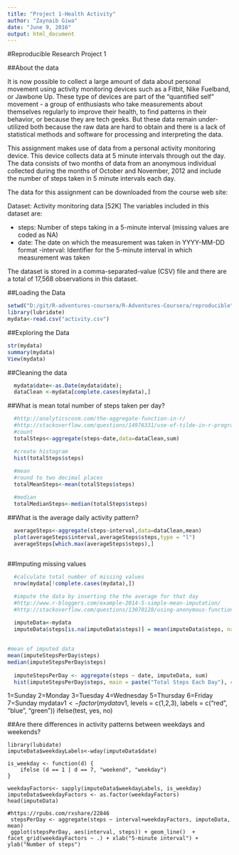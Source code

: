 ---
title: "Project 1-Health Activity"
author: "Zaynaib Giwa"
date: "June 9, 2016"
output: html_document
---

#Reproducible Research Project 1

##About the data

It is now possible to collect a large amount of data about personal movement using activity monitoring devices such as a Fitbit, Nike Fuelband, or Jawbone Up. These type of devices are part of the "quantified self" movement - a group of enthusiasts who take measurements about themselves regularly to improve their health, to find patterns in their behavior, or because they are tech geeks. But these data remain under-utilized both because the raw data are hard to obtain and there is a lack of statistical methods and software for processing and interpreting the data.

This assignment makes use of data from a personal activity monitoring device. This device collects data at 5 minute intervals through out the day. The data consists of two months of data from an anonymous individual collected during the months of October and November, 2012 and include the number of steps taken in 5 minute intervals each day.

The data for this assignment can be downloaded from the course web site:

Dataset: Activity monitoring data [52K]
The variables included in this dataset are:

- steps: Number of steps taking in a 5-minute interval (missing values are coded as NA)
- date: The date on which the measurement was taken in YYYY-MM-DD format
-interval: Identifier for the 5-minute interval in which measurement was taken

The dataset is stored in a comma-separated-value (CSV) file and there are a total of 17,568 observations in this dataset.

##Loading the Data

```{r reading in data}
setwd("D:/git/R-adventures-coursera/R-Adventures-Coursera/reproducible")
library(lubridate)
mydata<-read.csv("activity.csv")
```

##Exploring the Data
```{r exploring data}
str(mydata)
summary(mydata)
View(mydata)
```

##Cleaning the data
```{r cleaning data}
  mydata$date<-as.Date(mydata$date);
  dataClean <-mydata[complete.cases(mydata),]
```

##What is mean total number of steps taken per day?
```{r total steps per day}
  #http://analyticscosm.com/the-aggregate-function-in-r/
  #http://stackoverflow.com/questions/14976331/use-of-tilde-in-r-programming-language
  #count
  totalSteps<-aggregate(steps~date,data=dataClean,sum)

  #create histogram
  hist(totalSteps$steps)
  
  #mean
  #round to two decimal places
  totalMeanSteps<-mean(totalSteps$steps)

  #median
  totalMedianSteps<-median(totalSteps$steps)
```

##What is the average daily activity pattern?
```{r plot a lattice graph}
  averageSteps<-aggregate(steps~interval,data=dataClean,mean)
  plot(averageSteps$interval,averageSteps$steps,type = "l")
  averageSteps[which.max(averageSteps$steps),]
  
```
##Imputing missing values

```{r missing values}
  #calculate total number of missing values
  nrow(mydata[!complete.cases(mydata),])

  #impute the data by inserting the the average for that day
  #http://www.r-bloggers.com/example-2014-5-simple-mean-imputation/
  #http://stackoverflow.com/questions/13070128/using-anonymous-functions-in-r-with-multiple-arguments

  imputeData<-mydata
  imputeData$steps[is.na(imputeData$steps)] = mean(imputeData$steps, na.rm=TRUE)
  
 
#mean of imputed data
mean(imputeStepsPerDay$steps)
median(imputeStepsPerDay$steps)
  
  imputeStepsPerDay <- aggregate(steps ~ date, imputeData, sum)
  hist(imputeStepsPerDay$steps, main = paste("Total Steps Each Day"), col="blue", xlab="Number of Steps")

```





1=Sunday
2=Monday
3=Tuesday
4=Wednesday
5=Thursday
6=Friday
7=Sunday
mydata$v1 <- factor(mydata$v1,
levels = c(1,2,3),
labels = c("red", "blue", "green"))
ifelse(test, yes, no)

##Are there differences in activity patterns between weekdays and weekends?
```{}
library(lubidate)
imputeData$weekdayLabels<-wday(imputeData$date)

is_weekday <- function(d) {
    ifelse (d == 1 | d == 7, "weekend", "weekday")
}

weekdayFactors<- sapply(imputeData$weekdayLabels, is_weekday)
imputeData$weekdayFactors <- as.factor(weekdayFactors)
head(imputeData)

```


```{}
#https://rpubs.com/rxshare/22846
 stepsPerDay <- aggregate(steps ~ interval+weekdayFactors, imputeData, mean)
 ggplot(stepsPerDay, aes(interval, steps)) + geom_line()  +  facet_grid(weekdayFactors ~ .) + xlab("5-minute interval") + ylab("Number of steps")
```  
